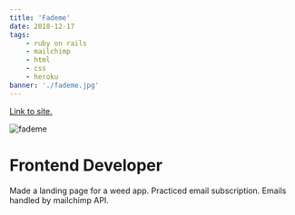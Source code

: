 ```yaml
---
title: 'Fademe'
date: 2018-12-17
tags:
    - ruby on rails
    - mailchimp
    - html
    - css
    - heroku
banner: './fademe.jpg'
---
```


<a href="https://fademe.herokuapp.com/" target="_blank" rel="noopener noreferrer">
    Link to site.
</a>

![fademe](./fademe.jpg)

<h1>Frontend Developer</h1>

Made a landing page for a weed app. Practiced email subscription.
Emails handled by mailchimp API.
